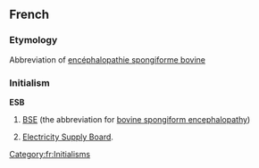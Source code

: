 ==French==

===Etymology===
Abbreviation of [[encéphalopathie spongiforme bovine]]

===Initialism===
'''ESB'''

# [[BSE]] (the abbreviation for [[bovine spongiform encephalopathy]])
# {{Ireland}} [[w:Electricity Supply Board|Electricity Supply Board]].
[[Category:fr:Initialisms]]